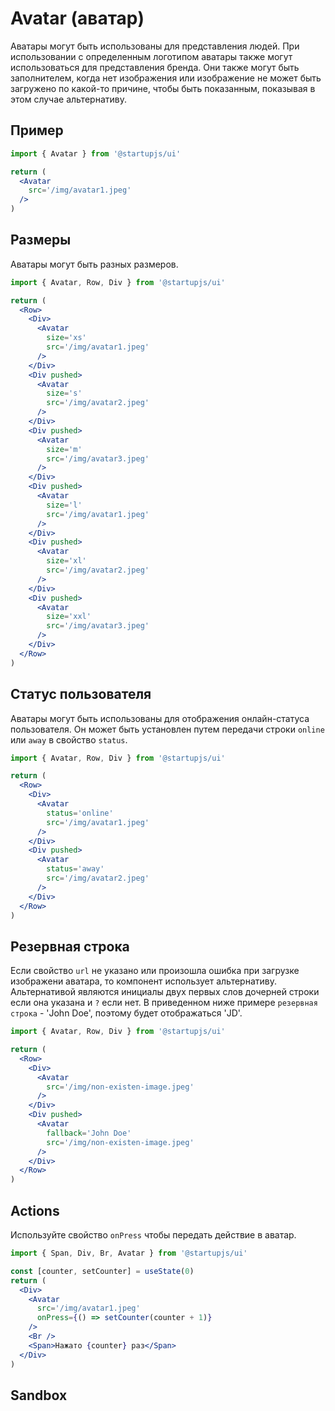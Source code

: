 
# Avatar (аватар)
Аватары могут быть использованы для представления людей. При использовании с определенным логотипом аватары также могут использоваться для представления бренда. Они также могут быть заполнителем, когда нет изображения или изображение не может быть загружено по какой-то причине, чтобы быть показанным, показывая в этом случае альтернативу.

## Пример

```jsx
import { Avatar } from '@startupjs/ui'
```

```jsx example
return (
  <Avatar
    src='/img/avatar1.jpeg'
  />
)
```

## Размеры

Аватары могут быть разных размеров.

```jsx
import { Avatar, Row, Div } from '@startupjs/ui'
```

```jsx example
return (
  <Row>
    <Div>
      <Avatar
        size='xs'
        src='/img/avatar1.jpeg'
      />
    </Div>
    <Div pushed>
      <Avatar
        size='s'
        src='/img/avatar2.jpeg'
      />
    </Div>
    <Div pushed>
      <Avatar
        size='m'
        src='/img/avatar3.jpeg'
      />
    </Div>
    <Div pushed>
      <Avatar
        size='l'
        src='/img/avatar1.jpeg'
      />
    </Div>
    <Div pushed>
      <Avatar
        size='xl'
        src='/img/avatar2.jpeg'
      />
    </Div>
    <Div pushed>
      <Avatar
        size='xxl'
        src='/img/avatar3.jpeg'
      />
    </Div>
  </Row>
)
```

## Статус пользователя

Аватары могут быть использованы для отображения онлайн-статуса пользователя. Он может быть установлен путем передачи строки `online` или `away` в свойство `status`.

```jsx
import { Avatar, Row, Div } from '@startupjs/ui'
```

```jsx example
return (
  <Row>
    <Div>
      <Avatar
        status='online'
        src='/img/avatar1.jpeg'
      />
    </Div>
    <Div pushed>
      <Avatar
        status='away'
        src='/img/avatar2.jpeg'
      />
    </Div>
  </Row>
)
```

## Резервная строка

Если свойство `url` не указано или произошла ошибка при загрузке изображени аватара, то компонент использует альтернативу. Альтернативой являются инициалы двух первых слов дочерней строки если она указана и `?` если нет. В приведенном ниже примере `резервная строка` - 'John Doe', поэтому будет отображаться 'JD'.

```jsx
import { Avatar, Row, Div } from '@startupjs/ui'
```

```jsx example
return (
  <Row>
    <Div>
      <Avatar
        src='/img/non-existen-image.jpeg'
      />
    </Div>
    <Div pushed>
      <Avatar
        fallback='John Doe'
        src='/img/non-existen-image.jpeg'
      />
    </Div>
  </Row>
)
```

## Actions

Используйте свойство `onPress` чтобы передать действие в аватар.

```jsx
import { Span, Div, Br, Avatar } from '@startupjs/ui'
```

```jsx example
const [counter, setCounter] = useState(0)
return (
  <Div>
    <Avatar
      src='/img/avatar1.jpeg'
      onPress={() => setCounter(counter + 1)}
    />
    <Br />
    <Span>Нажато {counter} раз</Span>
  </Div>
)
```

## Sandbox

<Sandbox Component={Avatar} />

